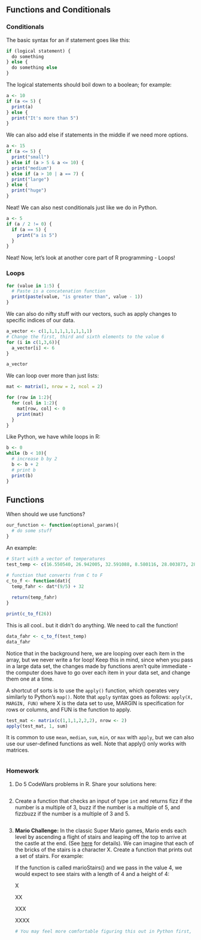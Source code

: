 ## Functions and Conditionals

### Conditionals

The basic syntax for an if statement goes like this:

```r
if (logical statement) {
  do something
} else {
  do something else
}
```

The logical statements should boil down to a boolean; for example:

```r
a <- 10
if (a <= 5) {
  print(a)
} else {
  print("It's more than 5")
}
```

We can also add else if statements in the middle if we need more options.

```r
a <- 15
if (a <= 5) {
  print("small")
} else if (a > 5 & a <= 10) {
  print("medium")
} else if (a > 10 | a == 7) {
  print("large")
} else {
  print("huge")
}
```

Neat! We can also nest conditionals just like we do in Python.

```r
a <- 5
if (a / 2 != 0) {
  if (a == 5) {
    print("a is 5")
  }
}
```

Neat! Now, let's look at another core part of R programming - Loops!

### Loops

```r
for (value in 1:5) {
  # Paste is a concatenation function
  print(paste(value, "is greater than", value - 1))
}
```

We can also do nifty stuff with our vectors, such as apply changes to specific indices of our data.

```r
a_vector <- c(1,1,1,1,1,1,1,1,1)
# Change the first, third and sixth elements to the value 6
for (i in c(1,3,6)){
  a_vector[i] <- 6
}

a_vector
```

We can loop over more than just lists:

```r
mat <- matrix(1, nrow = 2, ncol = 2)

for (row in 1:2){
  for (col in 1:2){
    mat[row, col] <- 0
    print(mat)
  }
}
```

Like Python, we have while loops in R:

```r
b <- 0
while (b < 10){
  # increase b by 2
  b <- b + 2
  # print b
  print(b)
}
```

## Functions

When should we use functions?

```r
our_function <- function(optional_params){
  # do some stuff
}
```

An example:

```r
# Start with a vector of temperatures
test_temp <- c(16.550540, 26.942005, 32.591088, 8.580116, 28.003873, 28.542391, 20.976820, 21.173577, 21.048836, 18.769735)

# function that converts from C to F
c_to_f <- function(dat){
  temp_fahr <- dat*(9/5) + 32
  
  return(temp_fahr)
}

print(c_to_f(26))
```

This is all cool.. but it didn't do anything. We need to call the function!

```r
data_fahr <- c_to_f(test_temp)
data_fahr
```

Notice that in the background here, we are looping over each item in the array, but we never write a for loop! Keep this in mind, since when you pass in a large data set, the changes made by functions aren't quite immediate - the computer does have to go over each item in your data set, and change them one at a time.

A shortcut of sorts is to use the `apply()` function, which operates very similarly to Python's `map()`. Note that `apply` syntax goes as follows: `apply(X, MARGIN, FUN)` where X is the data set to use, MARGIN is specification for rows or columns, and FUN is the function to apply.

```r
test_mat <- matrix(c(1,1,1,2,2,2), nrow <- 2)
apply(test_mat, 1, sum)
```

It is common to use `mean`, `median`, `sum`, `min`, or `max` with `apply`, but we can also use our user-defined functions as well. Note that apply() only works with matrices.

```r

```

### Homework

1.  Do 5 CodeWars problems in R. Share your solutions here:

    ```r

    ```

2.  Create a function that checks an input of type `int` and returns fizz if the number is a multiple of 3, buzz if the number is a multiple of 5, and fizzbuzz if the number is a multiple of 3 and 5.

    ```r

    ```

3.  **Mario Challenge:** In the classic Super Mario games, Mario ends each level by ascending a flight of stairs and leaping off the top to arrive at the castle at the end. (See [here](https://youtu.be/-avspZlbOWU?t=55) for details). We can imagine that each of the bricks of the stairs is a character X. Create a function that prints out a set of stairs. For example:

    If the function is called marioStairs() and we pass in the value 4, we would expect to see stairs with a length of 4 and a height of 4:

    X

    XX

    XXX

    XXXX

    ```r
    # You may feel more comfortable figuring this out in Python first, then translating into R later.
    ```
